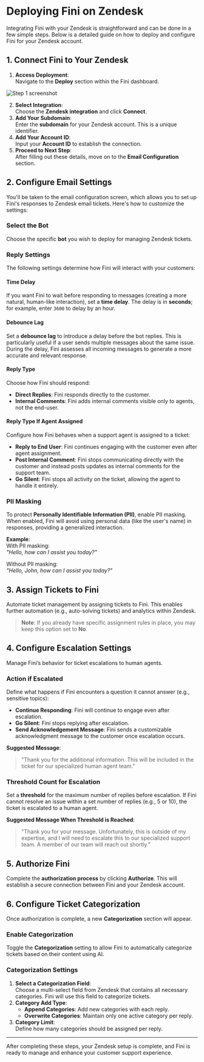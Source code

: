 # Deploying Fini on Zendesk

Integrating Fini with your Zendesk is straightforward and can be done in a few simple steps. Below is a detailed guide on how to deploy and configure Fini for your Zendesk account.

## 1. Connect Fini to Your Zendesk

1. **Access Deployment**:  
   Navigate to the **Deploy** section within the Fini dashboard.

![Step 1 screenshot](https://images.tango.us/workflows/84a9add0-371f-4cc3-88f0-f43ec757a886/steps/f6068eae-2aaf-4099-9970-c992ab59f9c0/141b5883-c20c-49b6-b7b9-4388ca6366b9.png?crop=focalpoint&fit=crop&fp-x=0.4090&fp-y=0.4102&fp-z=1.2229&w=1200&mark-x=13&mark-y=340&m64=aHR0cHM6Ly9pbWFnZXMudGFuZ28udXMvc3RhdGljL2JsYW5rLnBuZz9tYXNrPWNvcm5lcnMmYm9yZGVyPTYlMkNGRjc0NDImdz0yMjAmaD00OCZmaXQ9Y3JvcCZjb3JuZXItcmFkaXVzPTEw)

2. **Select Integration**:  
   Choose the **Zendesk integration** and click **Connect**.
3. **Add Your Subdomain**:  
   Enter the **subdomain** for your Zendesk account. This is a unique identifier.
4. **Add Your Account ID**:  
   Input your **Account ID** to establish the connection.
5. **Proceed to Next Step**:  
   After filling out these details, move on to the **Email Configuration** section.

## 2. Configure Email Settings

You'll be taken to the email configuration screen, which allows you to set up Fini's responses to Zendesk email tickets. Here's how to customize the settings:

### **Select the Bot**

Choose the specific **bot** you wish to deploy for managing Zendesk tickets.

### **Reply Settings**

The following settings determine how Fini will interact with your customers:

#### **Time Delay**  
If you want Fini to wait before responding to messages (creating a more natural, human-like interaction), set a **time delay**. The delay is in **seconds**; for example, enter `3600` to delay by an hour.

#### **Debounce Lag**  
Set a **debounce lag** to introduce a delay before the bot replies. This is particularly useful if a user sends multiple messages about the same issue. During the delay, Fini assesses all incoming messages to generate a more accurate and relevant response.

#### **Reply Type**  
Choose how Fini should respond:
- **Direct Replies**: Fini responds directly to the customer.
- **Internal Comments**: Fini adds internal comments visible only to agents, not the end-user.

#### **Reply Type If Agent Assigned**  
Configure how Fini behaves when a support agent is assigned to a ticket:
- **Reply to End User**: Fini continues engaging with the customer even after agent assignment.
- **Post Internal Comment**: Fini stops communicating directly with the customer and instead posts updates as internal comments for the support team.
- **Go Silent**: Fini stops all activity on the ticket, allowing the agent to handle it entirely.

### **PII Masking**  
To protect **Personally Identifiable Information (PII)**, enable PII masking. When enabled, Fini will avoid using personal data (like the user's name) in responses, providing a generalized interaction.

**Example**:  
With PII masking:  
*"Hello, how can I assist you today?"*

Without PII masking:  
*"Hello, John, how can I assist you today?"*

## 3. Assign Tickets to Fini

Automate ticket management by assigning tickets to Fini. This enables further automation (e.g., auto-solving tickets) and analytics within Zendesk.

> **Note**: If you already have specific assignment rules in place, you may keep this option set to **No**.

## 4. Configure Escalation Settings

Manage Fini’s behavior for ticket escalations to human agents.

### **Action if Escalated**  
Define what happens if Fini encounters a question it cannot answer (e.g., sensitive topics):
- **Continue Responding**: Fini will continue to engage even after escalation.
- **Go Silent**: Fini stops replying after escalation.
- **Send Acknowledgement Message**: Fini sends a customizable acknowledgment message to the customer once escalation occurs.

**Suggested Message**:  
> "Thank you for the additional information. This will be included in the ticket for our specialized human agent team."

### **Threshold Count for Escalation**  
Set a **threshold** for the maximum number of replies before escalation. If Fini cannot resolve an issue within a set number of replies (e.g., 5 or 10), the ticket is escalated to a human agent.

**Suggested Message When Threshold is Reached**:  
> "Thank you for your message. Unfortunately, this is outside of my expertise, and I will need to escalate this to our specialized support team. A member of our team will reach out shortly."

## 5. Authorize Fini

Complete the **authorization process** by clicking **Authorize**. This will establish a secure connection between Fini and your Zendesk account.

## 6. Configure Ticket Categorization

Once authorization is complete, a new **Categorization** section will appear.

### **Enable Categorization**  
Toggle the **Categorization** setting to allow Fini to automatically categorize tickets based on their content using AI.

### **Categorization Settings**  
1. **Select a Categorization Field**:  
   Choose a multi-select field from Zendesk that contains all necessary categories. Fini will use this field to categorize tickets.
2. **Category Add Type**:  
   - **Append Categories**: Add new categories with each reply.
   - **Overwrite Categories**: Maintain only one active category per reply.
3. **Category Limit**:  
   Define how many categories should be assigned per reply.

---

After completing these steps, your Zendesk setup is complete, and Fini is ready to manage and enhance your customer support experience.
